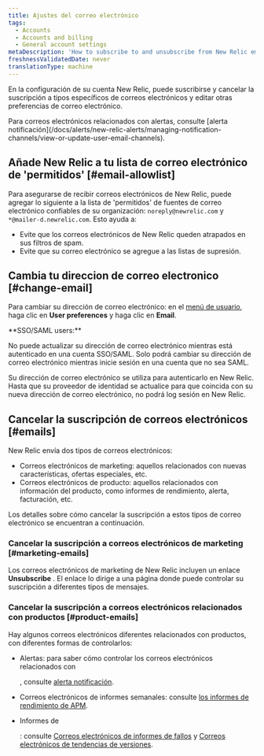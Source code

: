 ```yaml
---
title: Ajustes del correo electrónico
tags:
  - Accounts
  - Accounts and billing
  - General account settings
metaDescription: 'How to subscribe to and unsubscribe from New Relic emails, and change your email address.'
freshnessValidatedDate: never
translationType: machine
---
```


En la configuración de su cuenta New Relic, puede suscribirse y cancelar la suscripción a tipos específicos de correos electrónicos y editar otras preferencias de correo electrónico.

<Callout variant="tip">
  Para correos electrónicos relacionados con alertas, consulte [alerta notificación](/docs/alerts/new-relic-alerts/managing-notification-channels/view-or-update-user-email-channels).
</Callout>

## Añade New Relic a tu lista de correo electrónico de 'permitidos' [#email-allowlist]

Para asegurarse de recibir correos electrónicos de New Relic, puede agregar lo siguiente a la lista de 'permitidos' de fuentes de correo electrónico confiables de su organización: `noreply@newrelic.com` y `*@mailer-d.newrelic.com`. Esto ayuda a:

* Evite que los correos electrónicos de New Relic queden atrapados en sus filtros de spam.
* Evite que su correo electrónico se agregue a las listas de supresión.

## Cambia tu direccion de correo electronico [#change-email]

Para cambiar su dirección de correo electrónico: en el [menú de usuario](/docs/accounts/accounts-billing/general-account-settings/intro-account-settings), haga clic en <DNT>**User preferences**</DNT> y haga clic en <DNT>**Email**</DNT>.

<Callout variant="tip">
  <DNT>
    **SSO/SAML users:**
  </DNT>

  No puede actualizar su dirección de correo electrónico mientras está autenticado en una cuenta SSO/SAML. Solo podrá cambiar su dirección de correo electrónico mientras inicie sesión en una cuenta que no sea SAML.

  Su dirección de correo electrónico se utiliza para autenticarlo en New Relic. Hasta que su proveedor de identidad se actualice para que coincida con su nueva dirección de correo electrónico, no podrá log sesión en New Relic.
</Callout>

## Cancelar la suscripción de correos electrónicos [#emails]

New Relic envía dos tipos de correos electrónicos:

* Correos electrónicos de marketing: aquellos relacionados con nuevas características, ofertas especiales, etc.
* Correos electrónicos de producto: aquellos relacionados con información del producto, como informes de rendimiento, alerta, facturación, etc.

Los detalles sobre cómo cancelar la suscripción a estos tipos de correo electrónico se encuentran a continuación.

### Cancelar la suscripción a correos electrónicos de marketing [#marketing-emails]

Los correos electrónicos de marketing de New Relic incluyen un enlace <DNT>**Unsubscribe**</DNT> . El enlace lo dirige a una página donde puede controlar su suscripción a diferentes tipos de mensajes.

### Cancelar la suscripción a correos electrónicos relacionados con productos [#product-emails]

Hay algunos correos electrónicos diferentes relacionados con productos, con diferentes formas de controlarlos:

* Alertas: para saber cómo controlar los correos electrónicos relacionados con

  <InlinePopover type="alerts"/>

  , consulte [alerta notificación](/docs/alerts/new-relic-alerts/managing-notification-channels/view-or-update-user-email-channels).

* <InlinePopover type="apm"/>

  Correos electrónicos de informes semanales: consulte [los informes de rendimiento de APM](/docs/apm/reports/other-performance-analysis/weekly-performance-report#opting_out).

* Informes de

  <InlinePopover type="mobile"/>

  : consulte [Correos electrónicos de informes de fallos](/docs/mobile-monitoring/mobile-monitoring-ui/crashes/receive-crash-notifications-email) y [Correos electrónicos de tendencias de versiones](/docs/mobile-monitoring/mobile-monitoring-ui/mobile-app-pages/version-trends-compare-user-adoption-metrics-performance).